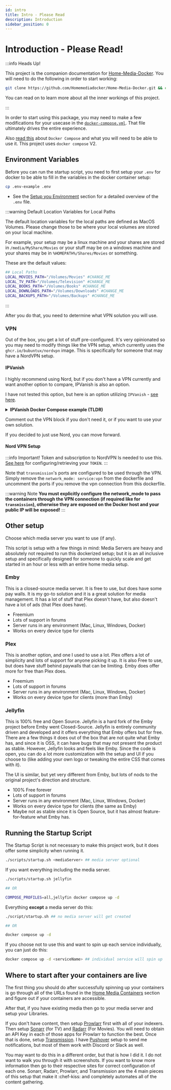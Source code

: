 ```yaml
---
id: intro
title: Intro - Please Read
description: Introduction
sidebar_position: 0
---
```


# Introduction - Please Read!

:::info Heads Up!

This project is the companion documentation for [Home-Media-Docker](https://github.com/Homemediadocker/Home-Media-Docker). You will need to do the following in order to start working:

```bash
git clone https://github.com/Homemediadocker/Home-Media-Docker.git && cd Home-Media-Docker
```

You can read on to learn more about all the inner workings of this project.

:::

In order to start using this package, you may need to make a few modifications for your usecase in the [`docker-compose.yml`](https://github.com/Homemediadocker/Home-Media-Docker/blob/main/docker-compose.yml). That file ultimately drives the entire experience.

Also [read this](https://docs.docker.com/compose/install/) about `Docker Compose` and what you will need to be able to use it. This project uses `docker compose` V2.

## Environment Variables

Before you can run the startup script, you need to first setup your `.env` for docker to be able to fill in the variables in the docker container setup:

```bash
cp .env-example .env
```

- See the [Setup you Environment](./getting-started/setup-env.mdx) section for a detailed overview of the `.env` file.

:::warning Default Location Variables for Local Paths

The default location variables for the local paths are defined as MacOS Volumes. Please change those to be where your local volumes are stored on your local machine.

For example, your setup may be a linux machine and your shares are stored in `/media/MyShare/Movies` or your stuff may be on a windows machine and your shares may be in `%HOMEPATH%/Shares/Movies` or something.

These are the default values:

```bash
## Local Paths
LOCAL_MOVIES_PATH="/Volumes/Movies" #CHANGE_ME
LOCAL_TV_PATH="/Volumes/Television" #CHANGE_ME
LOCAL_BOOKS_PATH="/Volumes/Books" #CHANGE_ME
LOCAL_DOWNLOADS_PATH="/Volumes/Downloads" #CHANGE_ME
LOCAL_BACKUPS_PATH="/Volumes/Backups" #CHANGE_ME
```

:::

After you do that, you need to determine what VPN solution you will use.

### VPN

Out of the box, you get a lot of stuff pre-configured. It's very opinionated so you may need to modify things like the VPN setup, which currently uses the `ghcr.io/bubuntux/nordvpn` image. This is specifically for someone that may have a NordVPN setup.

#### IPVanish

I highly recommend using Nord, but if you don't have a VPN currently and want another option to compare, IPVanish is also an option.

I have not tested this option, but here is an option utilizing `IPVanish` - [see here](https://hub.docker.com/r/brettmcgin/ipvanish).

<details>
    <summary><strong>IPVanish Docker Compose example (TLDR)</strong></summary>

```yaml
version: "3"
services:
  ipvanish:
    cap_add:
      - NET_ADMIN
      - NET_RAW
      - SYS_MODULE
    container_name: ipvanish
    devices:
      - /dev/net/tun
    environment:
      PASSWORD: YOUR_PASSWORD
      REGION: YOUR_REGION
      USERNAME: YOUR_USERNAME
      image: brettmcgin/private_internet_access
    ports:
      - <portsNeededByOtherService>
  busybox: # example service in the VPN network
    container_name: busybox
    image: busybox
    network_mode: service:ipvanish
    command: ifconfig | grep inet
```

</details>

Comment out the VPN block if you don't need it, or if you want to use your own solution.

If you decided to just use Nord, you can move forward.

#### Nord VPN Setup

:::info Important!
Token and subscription to NordVPN Is needed to use this.
[See here](https://support.nordvpn.com/hc/en-us/articles/20286980309265-How-to-use-a-token-with-NordVPN-on-Linux) for configuring/retrieving your `TOKEN`.
:::

Note that `transmission`'s ports are configured to be used through the VPN. Simply remove the `network_mode: service:vpn` from the dockerfile and uncomment the ports if you remove the vpn connection from this dockerfile.

:::warning Note
**You must explicitly configure the network_mode to pass the containers through the VPN connection (if required like for `transmission`), otherwise they are exposed on the Docker host and your public IP will be exposed!**
:::

## Other setup

Choose which media server you want to use (if any).

This script is setup with a few things in mind: Media Servers are heavy and absolutely not required to run this dockerized setup; but it is an all inclusive setup and specifically designed for someone to quickly scale and get started in an hour or less with an entire home media setup.

### Emby

This is a closed-source media server. It is free to use, but does have some pay walls. It is my go-to solution and it is a great solution for media management. It has a lot of stuff that Plex doesn't have, but also doesn't have a lot of ads (that Plex does have).

- Freemium
- Lots of support in forums
- Server runs in any environment (Mac, Linux, Windows, Docker)
- Works on every device type for clients

### Plex

This is another option, and one I used to use a lot. Plex offers a lot of simplicity and lots of support for anyone picking it up. It is also Free to use, but does have stuff behind paywalls that can be limiting. Emby does offer more for free than Plex does.

- Freemium
- Lots of support in forums
- Server runs in any environment (Mac, Linux, Windows, Docker)
- Works on every device type for clients (more than Emby)

### Jellyfin

This is 100% free and Open Source. Jellyfin is a hard fork of the Emby project before Emby went Closed-Source. Jellyfin is entirely community driven and developed and it offers everything that Emby offers but for free. There are a few things it does out of the box that are not quite what Emby has, and since it is OSS, it can have bugs that may not present the product as stable. However, Jellyfin looks and feels like Emby. Since the code is open, you can do a lot more customization with the setup and UI if you choose to (like adding your own logo or tweaking the entire CSS that comes with it).

The UI is similar, but yet very different from Emby, but lots of nods to the original project's direction and structure.

- 100% Free forever
- Lots of support in forums
- Server runs in any environment (Mac, Linux, Windows, Docker)
- Works on every device type for clients (the same as Emby)
- Maybe not as stable since it is Open Source, but it has almost feature-for-feature what Emby has.

## Running the Startup Script

The Startup Script is not necessary to make this project work, but it does offer some simplicity when running it.

```bash
./scripts/startup.sh <mediaServer> ## media server optional
```

If you want everything including the media server.

```bash
./scripts/startup.sh jellyfin

## OR

COMPOSE_PROFILES=all,jellyfin docker compose up -d
```

Everything **except** a media server do this:

```bash
./script/startup.sh ## no media server will get created

## OR

docker compose up -d
```

If you choose not to use this and want to spin up each service individually, you can just do this:

```bash
docker compose up -d <serviceName> ## individual service will spin up
```

## Where to start after your containers are live

The first thing you should do after successfully spinning up your containers is go through all of the URLs found in the [Home Media Containers](/docs/category/home-media-containers/) section and figure out if your containers are accessible.

After that, if you have existing media then go to your media server and setup your Libraries.

If you don't have content, then setup [Prowlarr](./home-media-containers/web-crawlers.mdx#prowlarr) first with all of your indexers. Then setup [Sonarr](./home-media-containers/pvr-clients.mdx#sonarr) (for TV) and [Radarr](./home-media-containers/pvr-clients.mdx#radarr) (For Movies). You will need to obtain an API Key in each of those apps for Prowlarr to function the best. Once that is done, setup [Transmission](./home-media-containers/download-client.mdx#transmission). I have [Pushover](https://pushover.net/) setup to send me notifications, but most of them work with Discord or Slack as well.

You may want to do this in a different order, but that is how I did it. I do not want to walk you through it with screenshots. If you want to know more information then go to their respective sites for correct configuration of each one. Sonarr, Radarr, Prowlarr, and Transmission are the 4 main pieces of this setup that make it :chef-kiss: and completely automates all of the content gathering.
